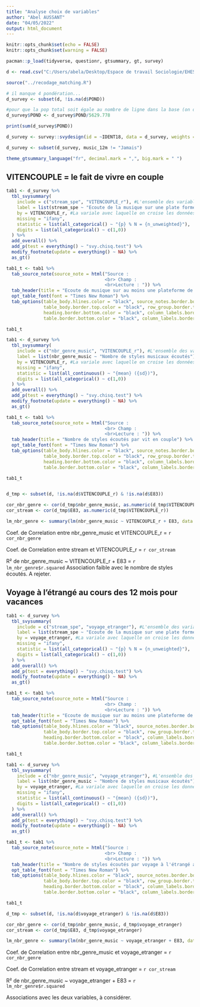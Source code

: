 ```yaml
---
title: "Analyse choix de variables"
author: "Abel AUSSANT"
date: "04/05/2022"
output: html_document
---
```


```r
knitr::opts_chunk$set(echo = FALSE)
knitr::opts_chunk$set(warning = FALSE)

pacman::p_load(tidyverse, questionr, gtsummary, gt, survey)

d <- read.csv("C:/Users/abela/Desktop/Espace de travail Sociologie/EHESS/M2 QESS/Mémoire M2/Données officielles Quetelet/PC2018/Csv/pc18_quetelet_octobre2021.csv",sep=";")

source("../recodage_matching.R")

# il manque 4 pondération...
d_survey <- subset(d, !is.na(d$POND))

#pour que la pop total soit égale au nombre de ligne dans la base (on divise la pondération par la somme de toutes les pondération divisé par le nombre d'individus)
d_survey$POND <- d_survey$POND/5629.778

print(sum(d_survey$POND))

d_survey <- survey::svydesign(id = ~IDENT18, data = d_survey, weights = d_survey$POND)

d_survey <- subset(d_survey, music_12m != "Jamais")

theme_gtsummary_language("fr", decimal.mark = ",", big.mark = " ")
```

## VITENCOUPLE = le fait de vivre en couple 

```r



tab1 <- d_survey %>%
  tbl_svysummary(
    include = c("stream_spe", "VITENCOUPLE_r"), #L'ensemble des variables que l'on veut dans le tableau
    label = list(stream_spe ~ "Ecoute de la musique sur une plate forme de streaming spécialisée"),
    by = VITENCOUPLE_r, #La variale avec laquelle on croise les données qui ira en colonne
    missing = "ifany",
    statistic = list(all_categorical() ~ "{p} % N = {n_unweighted}"),
    digits = list(all_categorical() ~ c(1,0))
  ) %>%
  add_overall() %>%
  add_p(test = everything() ~ "svy.chisq.test") %>%
  modify_footnote(update = everything() ~ NA) %>%
  as_gt()

tab1_t <- tab1 %>%
  tab_source_note(source_note = html("Source : 
                                     <br> Champ : 
                                     <br>Lecture : ")) %>%
  tab_header(title = "Ecoute de musique sur au moins une plateforme de streaming par vit en couple") %>%
  opt_table_font(font = "Times New Roman") %>%
  tab_options(table_body.hlines.color = "black", source_notes.border.bottom.color = "black", table_body.border.bottom.color = "black",
              table_body.border.top.color = "black", row_group.border.top.color = "black", row_group.border.bottom.color = "black",
              heading.border.bottom.color = "black", column_labels.border.top.color = "black",  table.border.top.color = "black",
              table.border.bottom.color = "black", column_labels.border.bottom.color = "black")

tab1_t

tab1 <- d_survey %>%
  tbl_svysummary(
    include = c("nbr_genre_music", "VITENCOUPLE_r"), #L'ensemble des variables que l'on veut dans le tableau
    label = list(nbr_genre_music ~ "Nombre de styles musicaux écoutés"),
    by = VITENCOUPLE_r, #La variale avec laquelle on croise les données qui ira en colonne
    missing = "ifany",
    statistic = list(all_continuous() ~ "{mean} ({sd})"),
    digits = list(all_categorical() ~ c(1,0))
  ) %>%
  add_overall() %>%
  add_p(test = everything() ~ "svy.chisq.test") %>%
  modify_footnote(update = everything() ~ NA) %>%
  as_gt()

tab1_t <- tab1 %>%
  tab_source_note(source_note = html("Source : 
                                     <br> Champ : 
                                     <br>Lecture : ")) %>%
  tab_header(title = "Nombre de styles écoutés par vit en couple") %>%
  opt_table_font(font = "Times New Roman") %>%
  tab_options(table_body.hlines.color = "black", source_notes.border.bottom.color = "black", table_body.border.bottom.color = "black",
              table_body.border.top.color = "black", row_group.border.top.color = "black", row_group.border.bottom.color = "black",
              heading.border.bottom.color = "black", column_labels.border.top.color = "black",  table.border.top.color = "black",
              table.border.bottom.color = "black", column_labels.border.bottom.color = "black")

tab1_t


d_tmp <- subset(d, !is.na(d$VITENCOUPLE_r) & !is.na(d$E83))

cor_nbr_genre <- cor(d_tmp$nbr_genre_music, as.numeric(d_tmp$VITENCOUPLE_r))
cor_stream <- cor(d_tmp$E83, as.numeric(d_tmp$VITENCOUPLE_r))

lm_nbr_genre <- summary(lm(nbr_genre_music ~ VITENCOUPLE_r + E83, data = d_tmp))

```

Coef. de Correlation entre nbr_genre_music et VITENCOUPLE_r = `r cor_nbr_genre`

Coef. de Correlation entre stream et VITENCOUPLE_r = `r cor_stream`

R² de nbr_genre_music ~ VITENCOUPLE_r + E83 = `r lm_nbr_genre$r.squared`
Association faible avec le nombre de styles écoutés. A rejeter.

## Voyage à l'étrangé au cours des 12 mois pour vacances

```r



tab1 <- d_survey %>%
  tbl_svysummary(
    include = c("stream_spe", "voyage_etranger"), #L'ensemble des variables que l'on veut dans le tableau
    label = list(stream_spe ~ "Ecoute de la musique sur une plate forme de streaming spécialisée"),
    by = voyage_etranger, #La variale avec laquelle on croise les données qui ira en colonne
    missing = "ifany",
    statistic = list(all_categorical() ~ "{p} % N = {n_unweighted}"),
    digits = list(all_categorical() ~ c(1,0))
  ) %>%
  add_overall() %>%
  add_p(test = everything() ~ "svy.chisq.test") %>%
  modify_footnote(update = everything() ~ NA) %>%
  as_gt()

tab1_t <- tab1 %>%
  tab_source_note(source_note = html("Source : 
                                     <br> Champ : 
                                     <br>Lecture : ")) %>%
  tab_header(title = "Ecoute de musique sur au moins une plateforme de streaming par Voyage à l'étrangé au cours des 12 mois pour vacances") %>%
  opt_table_font(font = "Times New Roman") %>%
  tab_options(table_body.hlines.color = "black", source_notes.border.bottom.color = "black", table_body.border.bottom.color = "black",
              table_body.border.top.color = "black", row_group.border.top.color = "black", row_group.border.bottom.color = "black",
              heading.border.bottom.color = "black", column_labels.border.top.color = "black",  table.border.top.color = "black",
              table.border.bottom.color = "black", column_labels.border.bottom.color = "black")

tab1_t

tab1 <- d_survey %>%
  tbl_svysummary(
    include = c("nbr_genre_music", "voyage_etranger"), #L'ensemble des variables que l'on veut dans le tableau
    label = list(nbr_genre_music ~ "Nombre de styles musicaux écoutés"),
    by = voyage_etranger, #La variale avec laquelle on croise les données qui ira en colonne
    missing = "ifany",
    statistic = list(all_continuous() ~ "{mean} ({sd})"),
    digits = list(all_categorical() ~ c(1,0))
  ) %>%
  add_overall() %>%
  add_p(test = everything() ~ "svy.chisq.test") %>%
  modify_footnote(update = everything() ~ NA) %>%
  as_gt()

tab1_t <- tab1 %>%
  tab_source_note(source_note = html("Source : 
                                     <br> Champ : 
                                     <br>Lecture : ")) %>%
  tab_header(title = "Nombre de styles écoutés par voyage à l'étrangé au cours des 12 mois pour vacances") %>%
  opt_table_font(font = "Times New Roman") %>%
  tab_options(table_body.hlines.color = "black", source_notes.border.bottom.color = "black", table_body.border.bottom.color = "black",
              table_body.border.top.color = "black", row_group.border.top.color = "black", row_group.border.bottom.color = "black",
              heading.border.bottom.color = "black", column_labels.border.top.color = "black",  table.border.top.color = "black",
              table.border.bottom.color = "black", column_labels.border.bottom.color = "black")

tab1_t

d_tmp <- subset(d, !is.na(d$voyage_etranger) & !is.na(d$E83))

cor_nbr_genre <- cor(d_tmp$nbr_genre_music, d_tmp$voyage_etranger)
cor_stream <- cor(d_tmp$E83, d_tmp$voyage_etranger)

lm_nbr_genre <- summary(lm(nbr_genre_music ~ voyage_etranger + E83, data = d_tmp))

```

Coef. de Correlation entre nbr_genre_music et voyage_etranger = `r cor_nbr_genre`

Coef. de Correlation entre stream et voyage_etranger = `r cor_stream`

R² de nbr_genre_music ~ voyage_etranger + E83 = `r lm_nbr_genre$r.squared`

Associations avec les deux variables, à considérer.


